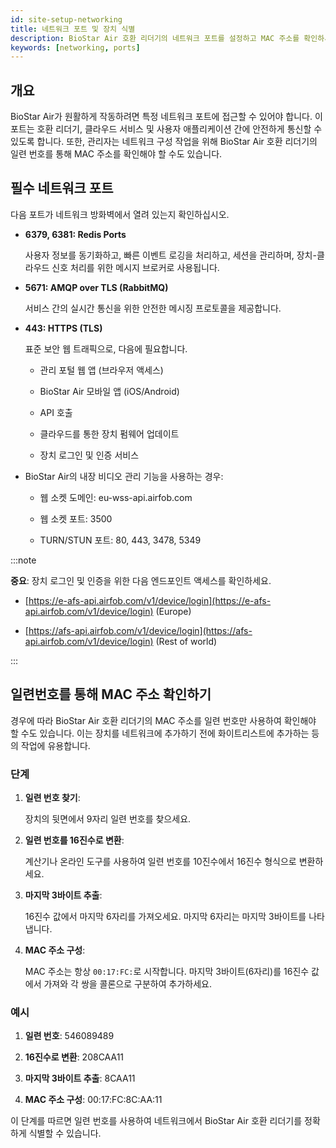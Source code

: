 ```yaml
---
id: site-setup-networking
title: 네트워크 포트 및 장치 식별
description: BioStar Air 호환 리더기의 네트워크 포트를 설정하고 MAC 주소를 확인하세요.
keywords: [networking, ports]
---
```


## 개요

BioStar Air가 원활하게 작동하려면 특정 네트워크 포트에 접근할 수 있어야 합니다. 이 포트는 호환 리더기, 클라우드 서비스 및 사용자 애플리케이션 간에 안전하게 통신할 수 있도록 합니다. 또한, 관리자는 네트워크 구성 작업을 위해 BioStar Air 호환 리더기의 일련 번호를 통해 MAC 주소를 확인해야 할 수도 있습니다.

## 필수 네트워크 포트

다음 포트가 네트워크 방화벽에서 열려 있는지 확인하십시오.

* **6379, 6381: Redis Ports**

  사용자 정보를 동기화하고, 빠른 이벤트 로깅을 처리하고, 세션을 관리하며, 장치-클라우드 신호 처리를 위한 메시지 브로커로 사용됩니다.

* **5671: AMQP over TLS (RabbitMQ)**

  서비스 간의 실시간 통신을 위한 안전한 메시징 프로토콜을 제공합니다.

* **443: HTTPS (TLS)**

  표준 보안 웹 트래픽으로, 다음에 필요합니다.

  * 관리 포털 웹 앱 (브라우저 액세스)

  * BioStar Air 모바일 앱 (iOS/Android)

  * API 호출

  * 클라우드를 통한 장치 펌웨어 업데이트

  * 장치 로그인 및 인증 서비스

* BioStar Air의 내장 비디오 관리 기능을 사용하는 경우:

  * 웹 소켓 도메인: eu-wss-api.airfob.com

  * 웹 소켓 포트: 3500

  * TURN/STUN 포트: 80, 443, 3478, 5349

:::note

**중요**: 장치 로그인 및 인증을 위한 다음 엔드포인트 액세스를 확인하세요.

* [https://e-afs-api.airfob.com/v1/device/login](https://e-afs-api.airfob.com/v1/device/login) (Europe)

* [https://afs-api.airfob.com/v1/device/login](https://afs-api.airfob.com/v1/device/login) (Rest of world)

:::

## 일련번호를 통해 MAC 주소 확인하기

경우에 따라 BioStar Air 호환 리더기의 MAC 주소를 일련 번호만 사용하여 확인해야 할 수도 있습니다. 이는 장치를 네트워크에 추가하기 전에 화이트리스트에 추가하는 등의 작업에 유용합니다.

### 단계

1. **일련 번호 찾기**:

    장치의 뒷면에서 9자리 일련 번호를 찾으세요.

1. **일련 번호를 16진수로 변환**:

    계산기나 온라인 도구를 사용하여 일련 번호를 10진수에서 16진수 형식으로 변환하세요.

1. **마지막 3바이트 추출**:

    16진수 값에서 마지막 6자리를 가져오세요. 마지막 6자리는 마지막 3바이트를 나타냅니다.

1. **MAC 주소 구성**:

    MAC 주소는 항상 `00:17:FC:`로 시작합니다. 마지막 3바이트(6자리)를 16진수 값에서 가져와 각 쌍을 콜론으로 구분하여 추가하세요.

### 예시

1. **일련 번호**: 546089489

1. **16진수로 변환**: 208CAA11

1. **마지막 3바이트 추출**: 8CAA11

1. **MAC 주소 구성**: 00:17:FC:8C:AA:11

이 단계를 따르면 일련 번호를 사용하여 네트워크에서 BioStar Air 호환 리더기를 정확하게 식별할 수 있습니다.